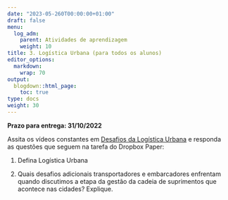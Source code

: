 ```yaml
---
date: "2023-05-260T00:00:00+01:00"
draft: false
menu:
  log_adm:
    parent: Atividades de aprendizagem
    weight: 10
title: 3. Logística Urbana (para todos os alunos)
editor_options: 
  markdown: 
    wrap: 70
output: 
  blogdown::html_page:
    toc: true
type: docs
weight: 30
---
```


**Prazo para entrega: 31/10/2022**

Assita os vídeos constantes em [Desafios da Logística Urbana](https://www.places.education/cursos/log_all/log_urb/) e responda as questões que seguem na tarefa do Dropbox Paper:

1. Defina Logística Urbana

2. Quais desafios adicionais transportadores e embarcadores enfrentam quando discutimos a etapa da gestão da cadeia de suprimentos que acontece nas cidades? Explique. 

